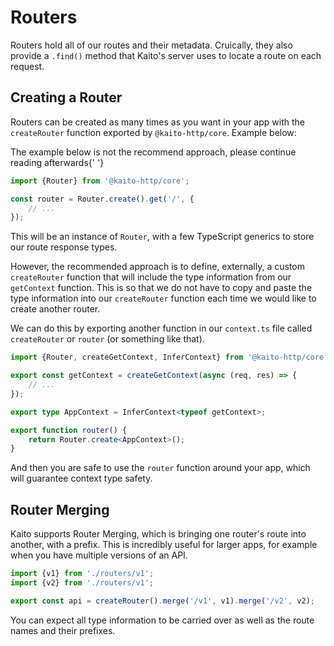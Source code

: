 
# Routers

Routers hold all of our routes and their metadata. Cruically, they also provide a `.find()` method that Kaito's server uses to locate a route on each request.

## Creating a Router

Routers can be created as many times as you want in your app with the `createRouter` function exported by `@kaito-http/core`. Example below:

<Callout emoji="⚠">The example below is not the recommend approach, please continue reading afterwards</Callout>{' '}

```ts
import {Router} from '@kaito-http/core';

const router = Router.create().get('/', {
	// ...
});
```

This will be an instance of `Router`, with a few TypeScript generics to store our route response types.

However, the recommended approach is to define, externally, a custom `createRouter` function that will include the type information from our `getContext` function.
This is so that we do not have to copy and paste the type information into our `createRouter` function each time we would like to
create another router.

We can do this by exporting another function in our `context.ts` file called `createRouter` or `router` (or something like that).

```ts
import {Router, createGetContext, InferContext} from '@kaito-http/core';

export const getContext = createGetContext(async (req, res) => {
	// ...
});

export type AppContext = InferContext<typeof getContext>;

export function router() {
	return Router.create<AppContext>();
}
```

And then you are safe to use the `router` function around your app, which will guarantee context type safety.

## Router Merging

Kaito supports Router Merging, which is bringing one router's route into another, with a prefix. This is incredibly useful for larger apps, for example when you have multiple versions of an API.

```ts
import {v1} from './routers/v1';
import {v2} from './routers/v1';

export const api = createRouter().merge('/v1', v1).merge('/v2', v2);
```

You can expect all type information to be carried over as well as the route names and their prefixes.
